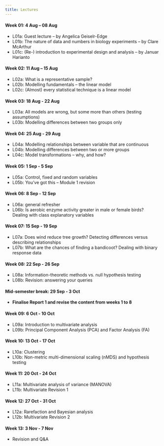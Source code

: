 ```yaml
---
title: Lectures
---
```


#### **Week 01**: 4 Aug -- 08 Aug

- L01a: Guest lecture -- by Angelica Geiselr-Edge 
- L01b: The nature of data and numbers in biology experiments -- by Clare McArthur
- L01c: (Re-) introduction to experimental design and analysis -- by Januar Harianto

#### **Week 02**: 11 Aug -- 15 Aug

- L02a: What is a representative sample?
- L02b: Modelling fundamentals – the linear model
- L02c: (Almost) every statistical technique is a linear model

#### **Week 03**: 18 Aug - 22 Aug	

- L03a: All models are wrong, but some more than others (testing assumptions)
- L03b: Modelling differences between two groups only

#### **Week 04**: 25 Aug - 29 Aug	

- L04a: Modelling relationships between variable that are continuous
- L04b: Modelling differences between two or more groups
- L04c: Model transformations – why, and how?

#### **Week 05**: 1 Sep - 5 Sep

- L05a: Control, fixed and random variables
- L05b: You’ve got this – Module 1 revision

#### **Week 06**: 8 Sep - 12 Sep

- L06a: general refresher
- L06b: Is aerobic enzyme activity greater in male or female birds? Dealing with class explanatory variables

#### **Week 07**: 15 Sep - 19 Sep

- L07a: Does wind reduce tree growth? Detecting differences versus describing relationships
- L07b: What are the chances of finding a bandicoot? Dealing with binary response data

#### **Week 08**: 22 Sep - 26 Sep

- L08a: Information-theoretic methods vs. null hypothesis testing
- L08b: Revision: answering your queries

#### **Mid-semester break**: 29 Sep - 3 Oct

- **Finalise Report 1 and revise the content from weeks 1 to 8**

#### **Week 09**: 6 Oct - 10 Oct

- L09a: Introduction to multivariate analysis
- L09b: Principal Component Analysis (PCA) and Factor Analysis (FA)

#### **Week 10**: 13 Oct - 17 Oct

- L10a: Clustering
- L10b: Non-metric multi-dimensional scaling (nMDS) and hypothesis testing

#### **Week 11**: 20 Oct - 24 Oct

- L11a: Multivariate analysis of variance (MANOVA)
- L11b: Multivariate Revision 1

#### **Week 12**: 27 Oct - 31 Oct

- L12a: Rarefaction and Bayesian analysis
- L12b: Multivariate Revision 2

#### **Week 13**: 3 Nov - 7 Nov

- Revision and Q&A	
